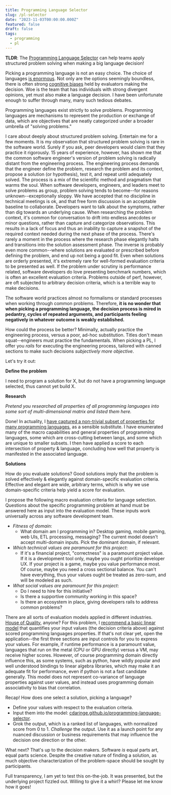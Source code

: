 ```yaml
---
title: Programming Language Selector
slug: /pl-selector
date: "2023-11-03T00:00:00.000Z"
featured: false
draft: false
tags:
  - programming
  - pl
---
```


**TLDR**: The [Programming Language Selector](https://cdaringe.github.io/programming-language-selector/) can help teams apply structured problem solving when making a big language decision!

Picking a programming language is not an easy choice. The choice of languages
[is enormous](https://en.wikipedia.org/wiki/List_of_programming_languages).
Not only are the options seemingly boundless, there is often strong [cognitive biases](https://www.verywellmind.com/cognitive-biases-distort-thinking-2794763#toc-the-false-consensus-effect)
held by evaluators making the decision. Woe is the team that has individuals with strong divergent
opinions, yet must also make a language decision. I have been unfortunate enough to suffer
through many, many such tedious debates.

Programming languages exist strictly to solve problems. Programming languages
are mechanisms to represent the production or exchange of data, which are
objectives that are neatly categorized under a broader umbrella of "solving problems."

I care about deeply about structured problem solving. Entertain me for a few moments. It is my observation that structured problem
solving is rare in the software world. Surely if you ask, peer developers
would claim that they practice it rigorously. 15 years of experience, however,
has shown me that the common software engineer's version of problem solving is
radically distant from the engineering process. The engineering process demands
that the engineer define the problem, research the problem and its context, propose a solution (or hypothesis),
test it, and repeat until adequately solved. The process is a mix of the scientific method and
pragmatism that warms the soul. When software developers, engineers, and leaders meet to solve problems as group,
problem solving tends to become--for reasons unknown--exceptionally sloppy.
We have accepted that no discipline in technical meetings is ok, and that free
form discussion is an acceptable baseline to collaborate.
Developers want to talk about the symptoms, rather than dig towards an underlying cause.
When researching the problem context, it's common for conversation to drift into endless anecdotes or minor questions, rather than capture and categorize observations. This results in a lack of focus and thus an inability to capture a snapshot of the required context needed during the next phase of the process.
There's rarely a moment in the process where the research phase elegantly halts and transitions
into the solution assessment phase. The inverse is probably even more common--where solutions are evaluated or prescribed before defining the problem, and end up not being a good fit.
Even when solutions are orderly presented, it's extremely rare for well-formed
evaluation criteria to be presented as well. If the problem under scrutiny
is performance related, software developers do love presenting benchmark numbers,
which is often an excellent evaluation criteria. Problems outside of perf,
however, are oft subjected to arbitrary decision criteria, which is a terrible
way to make decisions.


The software world practices almost no formalisms or standard processes when working
through common problems. Therefore, **it is no wonder that when picking a
programming language, the decision process is mired in pedantry, cycles of repeated arguments,
and participants feeling negatively in whatever outcome is weakly established.**

How could the process be better? Minimally, actually practice the engineering process,
versus a poor, ad-hoc substitution. Titles don't mean squat--engineers
must practice the fundamentals.
When picking a PL, I offer you _rails_ for executing the engineering process,
tailored with canned sections to make such decisions _subjectively more objective_.

Let's try it out:

**Define the problem**

I need to program a solution for X, but do not have a programming language selected, thus cannot yet build X.

**Research**

_Pretend you researched all properties of all programming languages into some sort of multi-dimensional matrix and listed them here._

Done! In actuality, I [have captured a non-trivial subset of properties for many programming languages](https://docs.google.com/spreadsheets/d/1ZVdRbDx5KffYxcecuP6AHXcJWl35nhv9U5f62h6azOU), as a sensible substitute. I have enumerated many of the macro capabilities and general properties of programming languages, some which are cross-cutting between langs, and some which are unique to smaller subsets. I then have applied a score to each intersection of property & language, concluding how well that property is manifested in the associated language.

**Solutions**

How do you evaluate solutions? Good solutions imply that the problem is solved
effectively & elegantly against domain-specific evaluation criteria. Effective and
elegant are wide, arbitrary terms, which is why we use domain-specific criteria help yield a score for evaluation.

I propose the following macro evaluation criteria for language selection. Questions about the specific programming problem at hand must be answered here as input into the evaluation model. These inputs work universally across any software development team.

- _Fitness of domain_:
  - What domain am I programming in? Desktop gaming, mobile gaming, web UIs, ETL processing, messaging? The current model doesn't accept multi-domain inputs. Pick the dominant domain, if relevant.
- _Which technical values are paramount for this project_:
  - If it's a financial project, "correctness" is a paramount project value. If it is a development tool only, maybe you ought prioritize developer UX. If your project is a game, maybe you value performance most. Of course, maybe you need a cross sectional balance. You can't have everything, thus your values ought be treated as zero-sum, and will be modeled as such.
- _What social values are paramount for this project_:
  - Do I need to hire for this initiative?
  - Is there a supportive community working in this space?
  - Is there an ecosystem in place, giving developers rails to address common problems?

There are all sorts of evaluation models
applied in different industries. [House of Quality](https://asq.org/quality-resources/house-of-quality), anyone? For this problem, I [recommend a basic linear model](https://github.com/cdaringe/programming-language-selector/blob/b3403e59b45be420e534fae894138c3f85d05d76/src/app/model/basic.ts) that quantifies your input values (the decision criteria above) against scored programming languages properties. If that's not clear yet, open the application--the first three sections are input controls for you to express your values.
For example, if runtime performance is a paramount value, languages that run on the metal (CPU or GPU directly) versus a VM, may receive higher scores. However, of course programming domain directly influence this, as some systems, such as python, have wildly popular and well understood bindings to linear algebra libraries, which may make it an adequate fit for performance, even if python is not a fast candidate generally.
This model does not represent co-variance of language properties against user values, and instead uses programming domain associativity to bias that correlation.

Recap! How does one select a solution, picking a language?

- Define your values with respect to the evaluation criteria.
- Input them into the model: [cdaringe.github.io/programming-language-selector](https://cdaringe.github.io/programming-language-selector/).
- Grok the output, which is a ranked list of languages, with normalized score from 0 to 1. _Challenge_ the output. Use it as a launch point for any nuanced discussion or business requirements that may influence the decision one direction or the other.


What next? That's up to the decision makers. Software _is_ equal parts art,
equal parts science. Despite the creative nature of finding a solution, as much
objective characterization of the problem-space should be sought by participants.

Full transparency, I am yet to test this on-the-job. It was presented, but the
underlying project fizzled out. Willing to give it a whirl? Please let me know how it goes!
